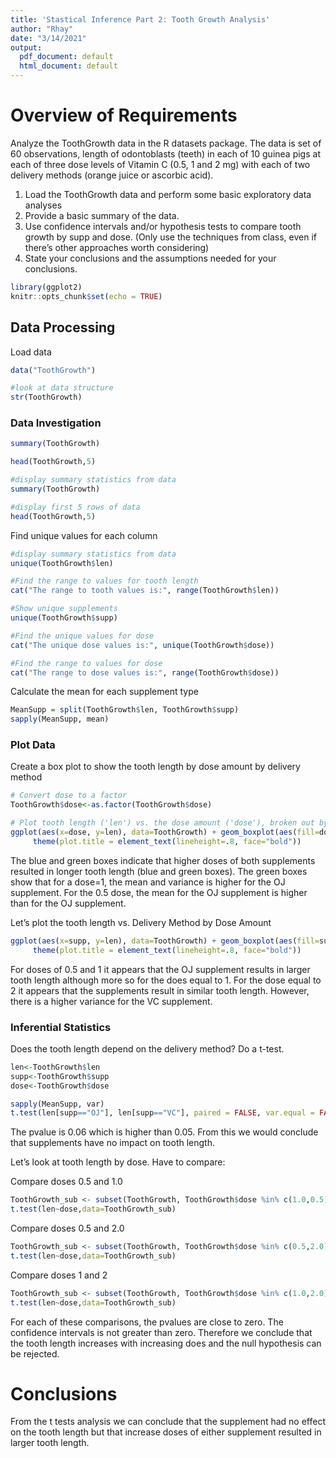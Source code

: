 ```yaml
---
title: 'Stastical Inference Part 2: Tooth Growth Analysis'
author: "Rhay"
date: "3/14/2021"
output:
  pdf_document: default
  html_document: default
---
```


# Overview of Requirements

Analyze the ToothGrowth data in the R datasets package. The data is set of 60 observations, length of odontoblasts (teeth) in each of 10 guinea pigs at each of three dose levels of Vitamin C (0.5, 1 and 2 mg) with each of two delivery methods (orange juice or ascorbic acid).

1.  Load the ToothGrowth data and perform some basic exploratory data analyses
2.  Provide a basic summary of the data.
3.  Use confidence intervals and/or hypothesis tests to compare tooth growth by supp and dose. (Only use the techniques from class, even if there's other approaches worth considering)
4.  State your conclusions and the assumptions needed for your conclusions.

```r
library(ggplot2)
knitr::opts_chunk$set(echo = TRUE)
```

## Data Processing

Load data

```r
data("ToothGrowth")

#look at data structure
str(ToothGrowth)
```

### Data Investigation

```r
summary(ToothGrowth)

head(ToothGrowth,5)
```

```r
#display summary statistics from data
summary(ToothGrowth)

#display first 5 rows of data
head(ToothGrowth,5)
```

Find unique values for each column

```r
#display summary statistics from data
unique(ToothGrowth$len)

#Find the range to values for tooth length
cat("The range to tooth values is:", range(ToothGrowth$len))

#Show unique supplements
unique(ToothGrowth$supp)

#Find the unique values for dose
cat("The unique dose values is:", unique(ToothGrowth$dose))

#Find the range to values for dose
cat("The range to dose values is:", range(ToothGrowth$dose))
```

Calculate the mean for each supplement type

```r
MeanSupp = split(ToothGrowth$len, ToothGrowth$supp)
sapply(MeanSupp, mean)
```

### Plot Data

Create a box plot to show the tooth length by dose amount by delivery method

```r
# Convert dose to a factor
ToothGrowth$dose<-as.factor(ToothGrowth$dose)

# Plot tooth length ('len') vs. the dose amount ('dose'), broken out by supplement delivery method ('supp')
ggplot(aes(x=dose, y=len), data=ToothGrowth) + geom_boxplot(aes(fill=dose)) + xlab("Dose Amount") + ylab("Tooth Length") + facet_grid(~ supp) + ggtitle("Figure 1 \nTooth Length vs. Dose Amount by Delivery Method") + 
     theme(plot.title = element_text(lineheight=.8, face="bold"))
```

The blue and green boxes indicate that higher doses of both supplements resulted in longer tooth length (blue and green boxes). The green boxes show that for a dose=1, the mean and variance is higher for the OJ supplement. For the 0.5 dose, the mean for the OJ supplement is higher than for the OJ supplement.

Let's plot the tooth length vs. Delivery Method by Dose Amount

```r
ggplot(aes(x=supp, y=len), data=ToothGrowth) + geom_boxplot(aes(fill=supp)) + xlab("Supplement Delivery") + ylab("Tooth Length") + facet_grid(~ dose) + ggtitle("Figure 2: \nTooth Length vs. Delivery Method by Dose Amount") + 
     theme(plot.title = element_text(lineheight=.8, face="bold"))
```

For doses of 0.5 and 1 it appears that the OJ supplement results in larger tooth length although more so for the does equal to 1. For the dose equal to 2 it appears that the supplements result in similar tooth length. However, there is a higher variance for the VC supplement.

### Inferential Statistics 

Does the tooth length depend on the delivery method? Do a t-test.

```r
len<-ToothGrowth$len
supp<-ToothGrowth$supp
dose<-ToothGrowth$dose

sapply(MeanSupp, var)
t.test(len[supp=="OJ"], len[supp=="VC"], paired = FALSE, var.equal = FALSE)
```

The pvalue is 0.06 which is higher than 0.05. From this we would conclude that supplements have no impact on tooth length.

Let's look at tooth length by dose. Have to compare:

Compare doses 0.5 and 1.0

```r
ToothGrowth_sub <- subset(ToothGrowth, ToothGrowth$dose %in% c(1.0,0.5))
t.test(len~dose,data=ToothGrowth_sub)
```

Compare doses 0.5 and 2.0

```r
ToothGrowth_sub <- subset(ToothGrowth, ToothGrowth$dose %in% c(0.5,2.0))
t.test(len~dose,data=ToothGrowth_sub)
```

Compare doses 1 and 2

```r
ToothGrowth_sub <- subset(ToothGrowth, ToothGrowth$dose %in% c(1.0,2.0))
t.test(len~dose,data=ToothGrowth_sub)
```

For each of these comparisons, the pvalues are close to zero. The confidence intervals is not greater than zero. Therefore we conclude that the tooth length increases with increasing does and the null hypothesis can be rejected.

# Conclusions 

From the t tests analysis we can conclude that the supplement had no effect on the tooth length but that increase doses of either supplement resulted in larger tooth length.
